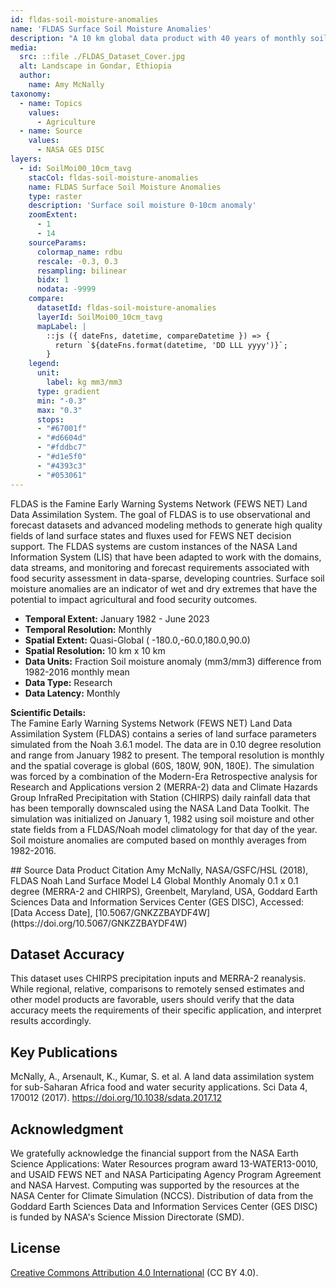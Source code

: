 ---
id: fldas-soil-moisture-anomalies
name: 'FLDAS Surface Soil Moisture Anomalies'
description: "A 10 km global data product with 40 years of monthly soil moisture anomalies for food and water security monitoring from the Famine Early Warning System Network (FEWS NET) Land Data Assimilation System"
media:
  src: ::file ./FLDAS_Dataset_Cover.jpg
  alt: Landscape in Gondar, Ethiopia
  author:
    name: Amy McNally
taxonomy:
  - name: Topics
    values:
      - Agriculture
  - name: Source
    values:
      - NASA GES DISC
layers:
  - id: SoilMoi00_10cm_tavg
    stacCol: fldas-soil-moisture-anomalies
    name: FLDAS Surface Soil Moisture Anomalies
    type: raster
    description: 'Surface soil moisture 0-10cm anomaly'
    zoomExtent:
      - 1
      - 14
    sourceParams:
      colormap_name: rdbu
      rescale: -0.3, 0.3
      resampling: bilinear
      bidx: 1
      nodata: -9999
    compare:
      datasetId: fldas-soil-moisture-anomalies
      layerId: SoilMoi00_10cm_tavg
      mapLabel: |
        ::js ({ dateFns, datetime, compareDatetime }) => {
          return `${dateFns.format(datetime, 'DD LLL yyyy')}`;        
        }
    legend:
      unit:
        label: kg mm3/mm3
      type: gradient
      min: "-0.3"
      max: "0.3"
      stops:
      - "#67001f"
      - "#d6604d"
      - "#fddbc7"
      - "#d1e5f0"
      - "#4393c3"
      - "#053061"
---

<Block type='wide'>
  	<Prose>
FLDAS is the Famine Early Warning Systems Network (FEWS NET) Land Data Assimilation System. The goal of FLDAS is to use observational and forecast datasets and advanced modeling methods to generate high quality fields of land surface states and fluxes used for FEWS NET decision support. The FLDAS systems are custom instances of the NASA Land Information System (LIS) that have been adapted to work with the domains, data streams, and monitoring and forecast requirements associated with food security assessment in data-sparse, developing countries. Surface soil moisture anomalies are an indicator of wet and dry extremes that have the potential to impact agricultural and food security outcomes.

- **Temporal Extent:** January 1982 - June 2023 
- **Temporal Resolution:** Monthly 
- **Spatial Extent:** Quasi-Global ( -180.0,-60.0,180.0,90.0)
- **Spatial Resolution:** 10 km x 10 km
- **Data Units:** Fraction Soil moisture anomaly (mm3/mm3) difference from 1982-2016 monthly mean  
- **Data Type:** Research 
- **Data Latency:** Monthly


**Scientific Details:**  
The Famine Early Warning Systems Network (FEWS NET) Land Data Assimilation System (FLDAS) contains a series of land surface parameters simulated from the Noah 3.6.1 model. The data are in 0.10 degree resolution and range from January 1982 to present. The temporal resolution is monthly and the spatial coverage is global (60S, 180W, 90N, 180E). The simulation was forced by a combination of the Modern-Era Retrospective analysis for Research and Applications version 2 (MERRA-2) data and Climate Hazards Group InfraRed Precipitation with Station (CHIRPS) daily rainfall data that has been temporally downscaled using the NASA Land Data Toolkit. The simulation was initialized on January 1, 1982 using soil moisture and other state fields from a FLDAS/Noah model climatology for that day of the year. Soil moisture anomalies are computed based on monthly averages from 1982-2016.

  </Prose>
</Block>
<Block>
  <Prose>
## Source Data Product Citation
Amy McNally, NASA/GSFC/HSL (2018), FLDAS Noah Land Surface Model L4 Global Monthly Anomaly 0.1 x 0.1 degree (MERRA-2 and CHIRPS), Greenbelt, Maryland, USA, Goddard Earth Sciences Data and Information Services Center (GES DISC), Accessed: [Data Access Date], [10.5067/GNKZZBAYDF4W](https://doi.org/10.5067/GNKZZBAYDF4W)
    
## Dataset Accuracy
This dataset uses CHIRPS precipitation inputs and MERRA-2 reanalysis. While regional, relative, comparisons to remotely sensed estimates and other model products are favorable, users should verify that the data accuracy meets the requirements of their specific application, and interpret results accordingly.

## Key Publications
McNally, A., Arsenault, K., Kumar, S. et al. A land data assimilation system for sub-Saharan Africa food and water security applications. Sci Data 4, 170012 (2017). https://doi.org/10.1038/sdata.2017.12    

## Acknowledgment
We gratefully acknowledge the financial support from the NASA Earth Science Applications: Water Resources program award 13-WATER13-0010, and USAID FEWS NET and NASA Participating Agency Program Agreement and NASA Harvest. Computing was supported by the resources at the NASA Center for Climate Simulation (NCCS). Distribution of data from the Goddard Earth Sciences Data and Information Services Center (GES DISC) is funded by NASA's Science Mission Directorate (SMD).

## License
[Creative Commons Attribution 4.0 International](https://creativecommons.org/licenses/by/4.0/legalcode) (CC BY 4.0).  

  </Prose>
</Block>
